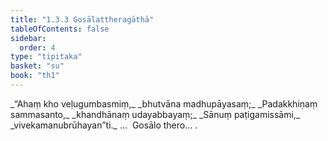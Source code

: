 ```yaml
---
title: "1.3.3 Gosālattheragāthā"
tableOfContents: false
sidebar:
  order: 4
type: "tipitaka"
basket: "su"
book: "th1"
---
```



<DynamicBreadcrumb />

<Division number="23" book="th1">

<Paragraph number="54" type="verses" book="th1">
_“Ahaṃ kho veḷugumbasmiṃ,_  
_bhutvāna madhupāyasaṃ;_  
_Padakkhiṇaṃ sammasanto,_  
_khandhānaṃ udayabbayaṃ;_  
_Sānuṃ paṭigamissāmi,_  
_vivekamanubrūhayan”ti._  


</Paragraph>
</Division>

<Paragraph number="55" type="center" book="th1">
…  Gosālo thero… .
</Paragraph>